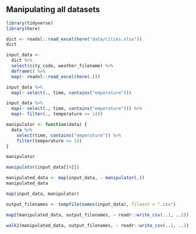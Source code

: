 ## Manipulating all datasets

<!-- Setup 05-map-manip.R -->
```r
library(tidyverse)
library(here)
```


<!-- Load dictionary from file -->
```r
dict <- readxl::read_excel(here("data/cities.xlsx"))
dict
```


<!-- Collect input data -->
```r
input_data <-
  dict %>%
  select(city_code, weather_filename) %>%
  deframe() %>%
  map(~ readxl::read_excel(here(.)))
```


<!-- Manipulate results -->
```r
input_data %>%
  map(~ select(., time, contains("emperature")))
```


<!-- Manipulate results more -->
```r
input_data %>%
  map(~ select(., time, contains("emperature"))) %>%
  map(~ filter(., temperature >= 14))
```


<!-- Create a function to manipulate -->
```r
manipulator <- function(data) {
  data %>%
    select(time, contains("emperature")) %>%
    filter(temperature >= 14)
}
```


<!-- Functions are first-class objects! -->
```r
manipulator
```


<!-- Test the function -->
```r
manipulator(input_data[[4]])
```


<!-- Run the function on the entire dataset -->
```r
manipulated_data <- map(input_data, ~ manipulator(.))
manipulated_data
```


<!-- Shortcut -->
```r
map(input_data, manipulator)
```


<!-- Write back results: new file names -->
```r
output_filenames <- tempfile(names(input_data), fileext = ".csv")
```


<!-- Iterate over pairs -->
```r
map2(manipulated_data, output_filenames, ~ readr::write_csv(..1, ..2))
```


<!-- We don't really need the output -->
```r
walk2(manipulated_data, output_filenames, ~ readr::write_csv(..1, ..2))
```
